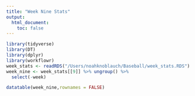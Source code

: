 ```yaml
---
title: "Week Nine Stats"
output: 
  html_document:
    toc: false
---
```



```r
library(tidyverse)
library(DT)
library(dplyr)
library(workflowr)
week_stats <- readRDS("/Users/noahknoblauch/Baseball/week_stats.RDS")
week_nine <- week_stats[[9]] %>% ungroup() %>%
  select(-week)

```

```r
datatable(week_nine,rownames = FALSE)
```
